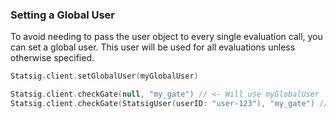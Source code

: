 ### Setting a Global User

To avoid needing to pass the user object to every single evaluation call, you can set a global user.
This user will be used for all evaluations unless otherwise specified.

```kotlin
Statsig.client.setGlobalUser(myGlobalUser)

Statsig.client.checkGate(null, "my_gate") // <- Will use myGlobalUser
Statsig.client.checkGate(StatsigUser(userID: "user-123"), "my_gate") // <- Will NOT use myGlobalUser
```
